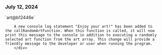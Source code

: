 ### July 12, 2024

<div style={{ display: "table", width: "auto" }}>

  <div style={{ display: "table-row", width: "auto" }}>
      <Snippet file="chips/wrappers.mdx" />
        <div style={{ float: "left", display: "table-column", paddingLeft: "30px", width: "calc(80% - 30px)" }}>
        `art@b12446e`

        A new console log statement "Enjoy your art!" has been added to the callRandomArtFunction. When this function is called, it will now print this message to the console in addition to executing a randomly selected art function from the art array. This change will provide a friendly message to the developer or user when running the program.
        </div>
  </div>

</div>